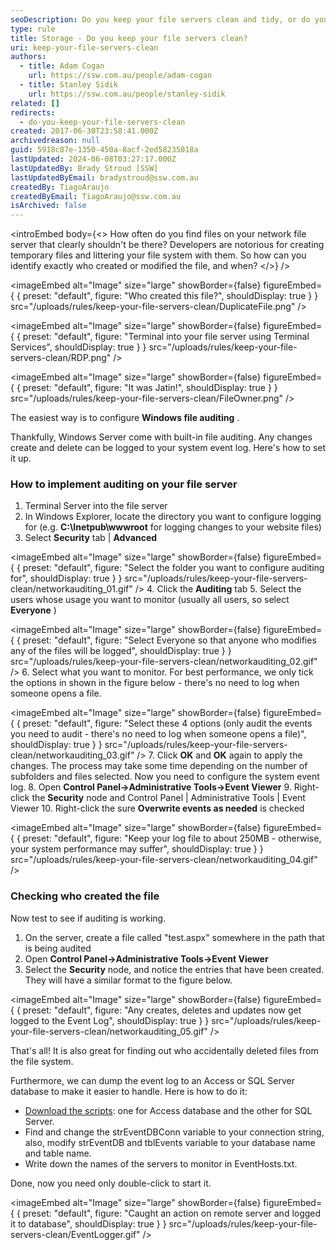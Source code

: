 ```yaml
---
seoDescription: Do you keep your file servers clean and tidy, or do you often find unnecessary files cluttering up your storage space?
type: rule
title: Storage - Do you keep your file servers clean?
uri: keep-your-file-servers-clean
authors:
  - title: Adam Cogan
    url: https://ssw.com.au/people/adam-cogan
  - title: Stanley Sidik
    url: https://ssw.com.au/people/stanley-sidik
related: []
redirects:
  - do-you-keep-your-file-servers-clean
created: 2017-06-30T23:58:41.000Z
archivedreason: null
guid: 5918c87e-1350-450a-8acf-2ed58235018a
lastUpdated: 2024-06-08T03:27:17.000Z
lastUpdatedBy: Brady Stroud [SSW]
lastUpdatedByEmail: bradystroud@ssw.com.au
createdBy: TiagoAraujo
createdByEmail: TiagoAraujo@ssw.com.au
isArchived: false
---
```


<introEmbed
  body={<>
How often do you find files on your network file server that clearly shouldn't be there? Developers are notorious for creating temporary files and littering your file system with them. So how can you identify exactly who created or modified the file, and when?
  </>}
/>

<imageEmbed
  alt="Image"
  size="large"
  showBorder={false}
  figureEmbed={ {
    preset: "default",
    figure: "Who created this file?",
    shouldDisplay: true
  } }
  src="/uploads/rules/keep-your-file-servers-clean/DuplicateFile.png"
/>


<imageEmbed
  alt="Image"
  size="large"
  showBorder={false}
  figureEmbed={ {
    preset: "default",
    figure: "Terminal into your file server using Terminal Services",
    shouldDisplay: true
  } }
  src="/uploads/rules/keep-your-file-servers-clean/RDP.png"
/>


<imageEmbed
  alt="Image"
  size="large"
  showBorder={false}
  figureEmbed={ {
    preset: "default",
    figure: "It was Jatin!",
    shouldDisplay: true
  } }
  src="/uploads/rules/keep-your-file-servers-clean/FileOwner.png"
/>

The easiest way is to configure **Windows file auditing** .

Thankfully, Windows Server come with built-in file auditing. Any changes create and delete can be logged to your system event log. Here's how to set it up.

### How to implement auditing on your file server

1. Terminal Server into the file server
2. In Windows Explorer, locate the directory you want to configure logging for (e.g. **C:\Inetpub\wwwroot** for logging changes to your website files)
3. Select **Security** tab | **Advanced**
   
<imageEmbed
  alt="Image"
  size="large"
  showBorder={false}
  figureEmbed={ {
    preset: "default",
    figure: "Select the folder you want to configure auditing for",
    shouldDisplay: true
  } }
  src="/uploads/rules/keep-your-file-servers-clean/networkauditing_01.gif"
/>
4. Click the **Auditing** tab
5. Select the users whose usage you want to monitor (usually all users, so select **Everyone** )
   
<imageEmbed
  alt="Image"
  size="large"
  showBorder={false}
  figureEmbed={ {
    preset: "default",
    figure: "Select Everyone so that anyone who modifies any of the files will be logged",
    shouldDisplay: true
  } }
  src="/uploads/rules/keep-your-file-servers-clean/networkauditing_02.gif"
/>
6. Select what you want to monitor. For best performance, we only tick the options in shown in the figure below - there's no need to log when someone opens a file.
   
<imageEmbed
  alt="Image"
  size="large"
  showBorder={false}
  figureEmbed={ {
    preset: "default",
    figure: "Select these 4 options (only audit the events you need to audit - there's no need to log when someone opens a file)",
    shouldDisplay: true
  } }
  src="/uploads/rules/keep-your-file-servers-clean/networkauditing_03.gif"
/>
7. Click **OK** and **OK** again to apply the changes. The process may take some time depending on the number of subfolders and files selected.
   Now you need to configure the system event log.
8. Open **Control Panel-&gt;Administrative Tools-&gt;Event Viewer**
9. Right-click the **Security** node and Control Panel | Administrative Tools | Event Viewer
10. Right-click the sure **Overwrite events as needed** is checked
    
<imageEmbed
  alt="Image"
  size="large"
  showBorder={false}
  figureEmbed={ {
    preset: "default",
    figure: "Keep your log file to about 250MB - otherwise, your system performance may suffer",
    shouldDisplay: true
  } }
  src="/uploads/rules/keep-your-file-servers-clean/networkauditing_04.gif"
/>

### Checking who created the file

Now test to see if auditing is working.

1. On the server, create a file called "test.aspx" somewhere in the path that is being audited
2. Open **Control Panel-&gt;Administrative Tools-&gt;Event Viewer**
3. Select the **Security** node, and notice the entries that have been created. They will have a similar format to the figure below.
   
<imageEmbed
  alt="Image"
  size="large"
  showBorder={false}
  figureEmbed={ {
    preset: "default",
    figure: "Any creates, deletes and updates now get logged to the Event Log",
    shouldDisplay: true
  } }
  src="/uploads/rules/keep-your-file-servers-clean/networkauditing_05.gif"
/>

That's all! It is also great for finding out who accidentally deleted files from the file system.

Furthermore, we can dump the event log to an Access or SQL Server database to make it easier to handle. Here is how to do it:

- [Download the scripts](https://github.com/SSWConsulting/SSW.Rules.Content/raw/main/rules/keep-your-file-servers-clean/DumpEventLog2Db.zip): one for Access database and the other for SQL Server.
- Find and change the strEventDBConn variable to your connection string, also, modify strEventDB and tblEvents variable to your database name and table name.
- Write down the names of the servers to monitor in EventHosts.txt.

Done, now you need only double-click to start it.


<imageEmbed
  alt="Image"
  size="large"
  showBorder={false}
  figureEmbed={ {
    preset: "default",
    figure: "Caught an action on remote server and logged it to database",
    shouldDisplay: true
  } }
  src="/uploads/rules/keep-your-file-servers-clean/EventLogger.gif"
/>

